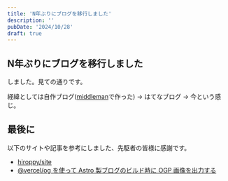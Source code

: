 ```yaml
---
title: 'N年ぶりにブログを移行しました'
description: ''
pubDate: '2024/10/28'
draft: true
---
```


## N年ぶりにブログを移行しました

しました。見ての通りです。

経緯としては自作ブログ([middleman](https://middlemanapp.com/jp/)で作った) → はてなブログ → 今という感じ。


<Bookmark url="http://sota1235.com/blog/2015-05-03-185928/" title="" />

## 最後に

以下のサイトや記事を参考にしました、先駆者の皆様に感謝です。

- [hiroppy/site](https://github.com/hiroppy/site)
- [@vercel/og を使って Astro 製ブログのビルド時に OGP 画像を出力する](https://t28.dev/blog/output-ogp-image-for-astro-pages)

